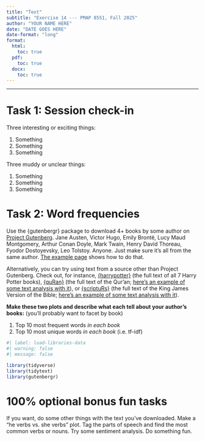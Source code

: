 ```yaml
---
title: "Text"
subtitle: "Exercise 14 --- PMAP 8551, Fall 2025"
author: "YOUR NAME HERE"
date: "DATE GOES HERE"
date-format: "long"
format:
  html:
    toc: true
  pdf:
    toc: true
  docx:
    toc: true
---
```


---

# Task 1: Session check-in

Three interesting or exciting things:

1. Something
2. Something
3. Something

Three muddy or unclear things:

1. Something
2. Something
3. Something


# Task 2: Word frequencies

Use the {gutenbergr} package to download 4+ books by some author on [Project Gutenberg](http://www.gutenberg.org/). Jane Austen, Victor Hugo, Emily Brontë, Lucy Maud Montgomery, Arthur Conan Doyle, Mark Twain, Henry David Thoreau, Fyodor Dostoyevsky, Leo Tolstoy. Anyone. Just make sure it's all from the same author. [The example page](https://datavizf25.classes.andrewheiss.com/example/13-example.qmd) shows how to do that.

Alternatively, you can try using text from a source other than Project Gutenberg. Check out, for instance, [{harrypotter}](https://github.com/bradleyboehmke/harrypotter) (the full text of all 7 Harry Potter books), [{quRan}](https://github.com/andrewheiss/quRan) (the full text of the Qur'an; [here's an example of some text analysis with it](https://www.andrewheiss.com/blog/2018/12/28/tidytext-pos-arabic/)), or [{scriptuRs}](https://github.com/andrewheiss/scriptuRs) (the full text of the King James Version of the Bible; [here's an example of some text analysis with it](https://www.andrewheiss.com/blog/2018/12/26/tidytext-pos-john/)).

**Make these two plots and describe what each tell about your author's books:** (you'll probably want to facet by book)

1. Top 10 most frequent words *in each book*
2. Top 10 most unique words *in each book* (i.e. tf-idf)

```r
#| label: load-libraries-data
#| warning: false
#| message: false

library(tidyverse)
library(tidytext)
library(gutenbergr)
```


# 100% optional bonus fun tasks

If you want, do some other things with the text you've downloaded. Make a "he verbs vs. she verbs" plot. Tag the parts of speech and find the most common verbs or nouns. Try some sentiment analysis. Do something fun.
